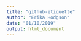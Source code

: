 ```yaml
---
title: "github-etiquette"
author: "Erika Hodgson"
date: "01/10/2019"
output: html_document
---
```




